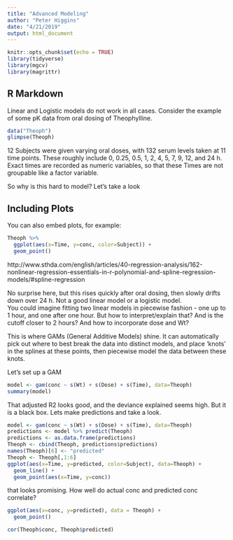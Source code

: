 ```yaml
---
title: "Advanced Modeling"
author: "Peter Higgins"
date: "4/21/2019"
output: html_document
---
```


```r

knitr::opts_chunk$set(echo = TRUE)
library(tidyverse)
library(mgcv)
library(magrittr)
```

## R Markdown

Linear and Logistic models do not work in all cases.
Consider the example of some pK data from oral dosing of Theophylline.

```r
data("Theoph")
glimpse(Theoph)

```
12 Subjects were given varying oral doses, with 132 serum levels taken at 11 time points. These roughly include 0, 0.25, 0.5, 1, 2, 4, 5, 7, 9, 12, and 24 h. Exact times are recorded as numeric variables, so that these Times are not groupable like a factor variable.

So why is this hard to model?
Let's take a look

## Including Plots

You can also embed plots, for example:

```r
Theoph %>% 
  ggplot(aes(x=Time, y=conc, color=Subject)) +
  geom_point()
```

http://www.sthda.com/english/articles/40-regression-analysis/162-nonlinear-regression-essentials-in-r-polynomial-and-spline-regression-models/#spline-regression

No surprise here, but this rises quickly after oral dosing, then slowly drifts down over 24 h. Not a good linear model or a logistic model. <br>
You could imagine fitting two linear models in piecewise fashion - one up to 1 hour, and one after one hour.
But how to interpret/explain that?
And is the cutoff closer to 2 hours?
And how to incorporate dose and Wt?

This is where GAMs (General Additive Models) shine.
It can automatically pick out where to best break the data into distinct models, and place 'knots' in the splines at these points, then piecewise model the data between these knots. 

Let's set up a GAM

```r
model <- gam(conc ~ s(Wt) + s(Dose) + s(Time), data=Theoph)
summary(model)
```
That adjusted R2 looks good, and the deviance explained seems high.
But it is a black box.
Lets make predictions and take a look.

```r
model <- gam(conc ~ s(Wt) + s(Dose) + s(Time), data=Theoph)
predictions <- model %>% predict(Theoph)
predictions <- as.data.frame(predictions)
Theoph <- cbind(Theoph, predictions$predictions)
names(Theoph)[6] <- "predicted"
Theoph <- Theoph[,1:6]
ggplot(aes(x=Time, y=predicted, color=Subject), data=Theoph) + 
  geom_line() +
  geom_point(aes(x=Time, y=conc))
```

that looks promising.
How well do actual conc and predicted conc correlate?

```r
ggplot(aes(x=conc, y=predicted), data = Theoph) + 
  geom_point()

cor(Theoph$conc, Theoph$predicted)
```

